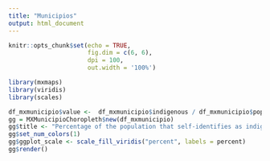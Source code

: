 ```yaml
---
title: "Municipios"
output: html_document
---
```


```r
knitr::opts_chunk$set(echo = TRUE, 
                      fig.dim = c(6, 6), 
                      dpi = 100, 
                      out.width = '100%')
```

```r
library(mxmaps)
library(viridis)
library(scales)

df_mxmunicipio$value <-  df_mxmunicipio$indigenous / df_mxmunicipio$pop 
gg = MXMunicipioChoropleth$new(df_mxmunicipio)
gg$title <- "Percentage of the population that self-identifies as indigenous"
gg$set_num_colors(1)
gg$ggplot_scale <- scale_fill_viridis("percent", labels = percent)
gg$render()
```
